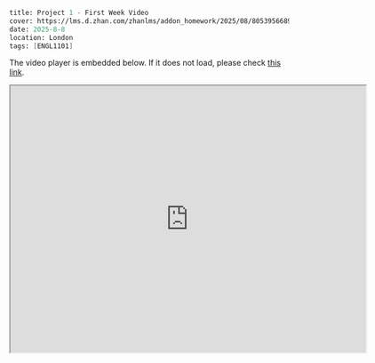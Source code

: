```meta
title: Project 1 - First Week Video
cover: https://lms.d.zhan.com/zhanlms/addon_homework/2025/08/80539566891ed4fa57f4/PXL_20250803_202134515.webp
date: 2025-8-8
location: London
tags: [ENGL1101]
```

The video player is embedded below. If it does not load, please check [this link](https://drive.google.com/file/d/1iGx4IcZusOpbUyptYqZROsMT4wQobL62/view?usp=sharing).

<iframe src="https://drive.google.com/file/d/1iGx4IcZusOpbUyptYqZROsMT4wQobL62/preview" width="640" height="480" allow="autoplay"></iframe>
